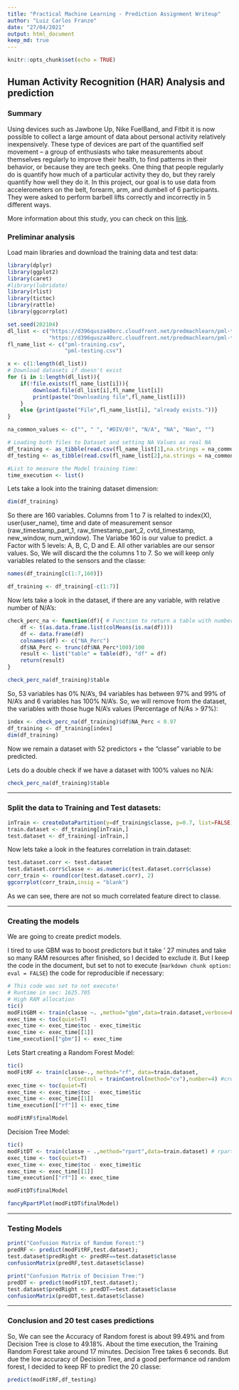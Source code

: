 ```yaml
---
title: "Practical Machine Learning - Prediction Assignment Writeup"
author: "Luiz Carlos Franze"
date: "27/04/2021"
output: html_document
keep_md: true
---
```


```r
knitr::opts_chunk$set(echo = TRUE)
```

## Human Activity Recognition (HAR) Analysis and prediction

### Summary


Using devices such as Jawbone Up, Nike FuelBand, and Fitbit it is now possible to collect a large amount of data about personal activity relatively inexpensively. These type of devices are part of the quantified self movement – a group of enthusiasts who take measurements about themselves regularly to improve their health, to find patterns in their behavior, or because they are tech geeks. One thing that people regularly do is quantify how much of a particular activity they do, but they rarely quantify how well they do it. In this project, our goal is to use data from accelerometers on the belt, forearm, arm, and dumbell of 6 participants. They were asked to perform barbell lifts correctly and incorrectly in 5 different ways.

More information about this study, you can check on this [link](http://web.archive.org/web/20161224072740/http:/groupware.les.inf.puc-rio.br/har).


### Preliminar analysis

Load main libraries and download the training data and test data:

```r
library(dplyr)
library(ggplot2)
library(caret)
#library(lubridate)
library(rlist)
library(tictoc)
library(rattle)
library(ggcorrplot)

set.seed(202104)
dl_list <- c("https://d396qusza40orc.cloudfront.net/predmachlearn/pml-training.csv",
             "https://d396qusza40orc.cloudfront.net/predmachlearn/pml-testing.csv")
fl_name_list <- c("pml-training.csv",
                  "pml-testing.csv")

x <- c(1:length(dl_list))
# Download datasets if doesn't exist
for (i in 1:length(dl_list)){
    if(!file.exists(fl_name_list[i])){
        download.file(dl_list[i],fl_name_list[i])
        print(paste("Downloading file",fl_name_list[i]))
    }
    else {print(paste("File",fl_name_list[i], "already exists."))}
}

na_common_values <- c("", " ", "#DIV/0!", "N/A", "NA", "Nan", "")

# Loading both files to Dataset and setting NA Values as real NA
df_training <- as_tibble(read.csv(fl_name_list[1],na.strings = na_common_values))
df_testing <- as_tibble(read.csv(fl_name_list[2],na.strings = na_common_values))

#List to measure the Model training time:
time_execution <- list()
```

Lets take a look into the training dataset dimension:

```r
dim(df_training)
```

So there are 160 variables. Columns from 1 to 7 is relalted to index(X), user(user_name), time and date of measurement sensor (raw_timestamp_part_1, raw_timestamp_part_2, cvtd_timestamp, new_window, num_window). The Variabe 160 is our value to predict. a Factor with 5 levels: A, B, C, D and E. All other variables are our sensor values. So, We will discard the the columns 1 to 7. So we will keep only variables related to the sensors and the classe:

```r
names(df_training[c(1:7,160)])
```

```r
df_training <- df_training[-c(1:7)]
```


Now lets take a look in the dataset, if there are any variable, with relative number of N/A's:


```r
check_perc_na <- function(df){ # Function to return a table with number of N/A's in %
    df <- t(as.data.frame.list(colMeans(is.na(df))))
    df <- data.frame(df)
    colnames(df) <- c("NA_Perc")
    df$NA_Perc <- trunc(df$NA_Perc*100)/100
    result <- list("table" = table(df), "df" = df)
    return(result)
}

check_perc_na(df_training)$table
```

So, 53 variables has 0% N/A's, 94 variables has between 97% and 99% of N/A's and 6 variables has 100% N/A's.
So, we will remove from the dataset, the variables with those huge N/A's values (Percentage of N/As > 97%):

```r
index <- check_perc_na(df_training)$df$NA_Perc < 0.97
df_training <- df_training[index]
dim(df_training)
```



Now we remain a dataset with 52 predictors + the "classe" variable to be predicted.

Lets do a double check if we have a dataset with 100% values no N/A:


```r
check_perc_na(df_training)$table
```

---

### Split the data to Training and Test datasets:



```r
inTrain <- createDataPartition(y=df_training$classe, p=0.7, list=FALSE)
train.dataset <- df_training[inTrain,]
test.dataset <- df_training[-inTrain,]
```



Now lets take a look in the features correlation in train.dataset:


```r
test.dataset.corr <- test.dataset
test.dataset.corr$classe <- as.numeric(test.dataset.corr$classe)
corr_train <- round(cor(test.dataset.corr), 2)
ggcorrplot(corr_train,insig = "blank")
```


As we can see, there are not so much correlated feature direct to classe.

---

### Creating the models

We are going to create predict models.

I tired to use GBM was to boost predictors but it take ' 27 minutes and take so many RAM resources after finished, so I decided to exclude it. But I keep the code in the document, but set to not to execute (`markdown chunk option: eval = FALSE`) the code for reproducible if necessary:

```r
# This code was set to not execute!
# Runtime in sec: 1625.705
# High RAM allocation
tic()
modFitGBM <- train(classe ~. ,method="gbm",data=train.dataset,verbose=FALSE)
exec_time <- toc(quiet=T)
exec_time <- exec_time$toc - exec_time$tic
exec_time <- exec_time[[1]]
time_execution[["gbm"]] <- exec_time
```



Lets Start creating a Random Forest Model:


```r
tic()
modFitRF <- train(classe~., method="rf", data=train.dataset,
                   trControl = trainControl(method="cv"),number=4) #cross validation and 4 interactions
exec_time <- toc(quiet=T)
exec_time <- exec_time$toc - exec_time$tic
exec_time <- exec_time[[1]]
time_execution[["rf"]] <- exec_time
```




```r
modFitRF$finalModel
```



Decision Tree Model:


```r
tic()
modFitDT <- train(classe ~ .,method="rpart",data=train.dataset) # rpart regression and classifications trees.
exec_time <- toc(quiet=T)
exec_time <- exec_time$toc - exec_time$tic
exec_time <- exec_time[[1]]
time_execution[["rf"]] <- exec_time
```


```r
modFitDT$finalModel
```


```r
fancyRpartPlot(modFitDT$finalModel)
```

---

### Testing Models



```r

print("Confusion Matrix of Random Forest:")
predRF <- predict(modFitRF,test.dataset); 
test.dataset$predRight <- predRF==test.dataset$classe
confusionMatrix(predRF,test.dataset$classe)
```

```r

print("Confusion Matrix of Decision Tree:")
predDT <- predict(modFitDT,test.dataset); 
test.dataset$predRight <- predDT==test.dataset$classe
confusionMatrix(predDT,test.dataset$classe)
```

---

### Conclusion and 20 test cases predictions

So, We can see the Accuracy of Random forest is about 99.49% and from Decision Tree is close to 49.18%.
About the time execution, the Training Random Forest take around 17 minutes. Decision Tree takes 6 seconds. But due the low accuracy of Decision Tree, and a good performance od random forest, I decided to keep RF to predict the 20 classe:



```r
predict(modFitRF,df_testing)
```










